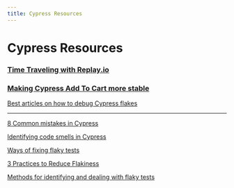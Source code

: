 ```yaml
---
title: Cypress Resources
---
```


# Cypress Resources

### [Time Traveling with Replay.io](https://www.youtube.com/watch?v=puHAiZBdjFw)

<YouTubeVideo src="https://www.youtube.com/embed/puHAiZBdjFw" />

### [Making Cypress Add To Cart more stable](https://www.youtube.com/watch?v=4wL8Qi9vjho)

<YouTubeVideo src="https://www.youtube.com/embed/4wL8Qi9vjho" />

[Best articles on how to debug Cypress flakes](/test-suites/test-runners/cypress/cypress-resources/best-articles-on-how-to-debug-cypress-flakes)

---

[8 Common mistakes in Cypress](https://filiphric.com/8-common-mistakes-in-cypress-and-how-to-avoid-them)

[Identifying code smells in Cypress](https://codingitwrong.com/2020/10/09/identifying-code-smells-in-cypress.html)

[Ways of fixing flaky tests](https://kailash-pathak.medium.com/ways-of-fixing-flaky-tests-in-cypress-840329d759e5)

[3 Practices to Reduce Flakiness](https://spin.atomicobject.com/2021/07/20/reduce-flakiness-cypress-tests/)

[Methods for identifying and dealing with flaky tests](/test-suites/test-runners/cypress/cypress-resources/best-articles-on-how-to-debug-cypress-flakes)